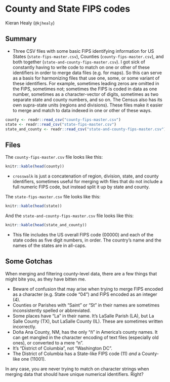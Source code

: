 # County and State FIPS codes
 
Kieran Healy (`@kjhealy`)

## Summary

- Three CSV files with some basic FIPS identifying information for US States (`state-fips-master.csv`), Counties (`county-fips-master.csv`), and both together (`state-and-county-fips-master.csv`). I got sick of constantly having to write code to match on one or other of these identifiers in order to merge data files (e.g. for maps). So this can serve as a basis for harmonizing files that use one, some, or some variant of these identifiers. For example, sometimes leading zeros are omitted in the FIPS, sometimes not; sometimes the FIPS is coded in data as one number, sometimes as a character-vector of digits, sometimes as two separate state and county numbers, and so on. The Census also has its own supra-state units (regions and divisions). These files make it easier to merge and match to data indexed in one or other of these ways.


```r
county <- readr::read_csv("county-fips-master.csv")
state <- readr::read_csv("state-fips-master.csv")
state_and_county <- readr::read_csv("state-and-county-fips-master.csv")
```

## Files

The `county-fips-master.csv` file looks like this:

```r
knitr::kable(head(county))
```

- `crosswalk` is just a concatenation of region, division, state, and county identifiers, sometimes useful for merging with files that do not include a full numeric FIPS code, but instead split it up by state and county.

The `state-fips-master.csv` file looks like this:

```r
knitr::kable(head(state))
```

And the `state-and-county-fips-master.csv` file looks like this:

```r
knitr::kable(head(state_and_county))
```

- This file includes the US overall FIPS code (00000) and each of the state codes as five digit numbers, in order. The country's name and the names of the states are in all-caps.

## Some Gotchas 

When merging and filtering county-level data, there are a few things that might bite you, as they have bitten me. 

- Beware of confusion that may arise when trying to merge FIPS encoded as a character (e.g. State code "04") and FIPS encoded as an integer (4). 
- Counties or Parishes with "Saint" or "St" in their names are sometimes inconsistently spelled or abbreviated.
- Some places have "La" in their name. It's LaSalle Parish (LA), but La Salle County (TX), but LaSalle County (IL). These are sometimes written incorrectly.
- Doña Ana County, NM, has the only "ñ" in America's county names. It can get mangled in the character encoding of text files (especially old ones), or converted to a mere "n".
- It's "District of Columbia", not "Washington DC".
- The District of Columbia has a State-like FIPS code (11) *and* a County-like one (11001).

In any case, you are never trying to match on character strings when merging data that should have unique numerical identifiers. Right? 
